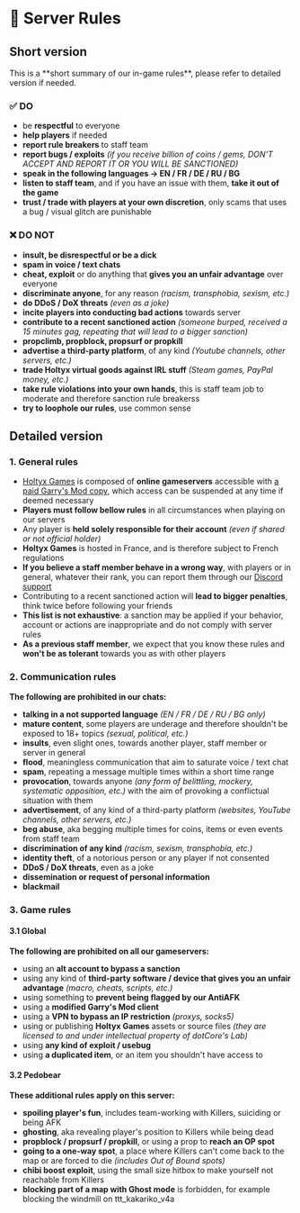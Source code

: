 
# 🔨 Server Rules
## Short version

<Callout type="info" emoji="ℹ️">
  This is a **short summary of our in-game rules**, please refer to detailed version if needed.
</Callout>

### ✅ DO
- be **respectful** to everyone
- **help players** if needed
- **report rule breakers** to staff team
- **report bugs / exploits** *(if you receive billion of coins / gems, DON'T ACCEPT AND REPORT IT OR YOU WILL BE SANCTIONED)*
- **speak in the following languages -> EN / FR / DE / RU / BG**
- **listen to staff team**, and if you have an issue with them, **take it out of the game**
- **trust / trade with players at your own discretion**, only scams that uses a bug / visual glitch are punishable

### ❌ DO NOT
- **insult, be disrespectful or be a dick**
- **spam in voice / text chats**
- **cheat, exploit** or do anything that **gives you an unfair advantage** over everyone
- **discriminate anyone**, for any reason *(racism, transphobia, sexism, etc.)*
- **do DDoS / DoX threats** *(even as a joke)*
- **incite players into conducting bad actions** towards server
- **contribute to a recent sanctioned action** *(someone burped, received a 15 minutes gag, repeating that will lead to a bigger sanction)*
- **propclimb, propblock, propsurf or propkill**
- **advertise a third-party platform**, of any kind *(Youtube channels, other servers, etc.)*
- **trade Holtyx virtual goods against IRL stuff** *(Steam games, PayPal money, etc.)*
- **take rule violations into your own hands**, this is staff team job to moderate and therefore sanction rule breakerss
- **try to loophole our rules**, use common sense

## Detailed version
### 1. General rules
- [Holtyx Games](https://holtyx.com) is composed of **online gameservers** accessible with [a paid Garry's Mod copy](https://store.steampowered.com/app/4000/Garrys_Mod/), which access can be suspended at any time if deemed necessary
- **Players must follow bellow rules** in all circumstances when playing on our servers
- Any player is **held solely responsible for their account** *(even if shared or not official holder)*
- **Holtyx Games** is hosted in France, and is therefore subject to French regulations
- **If you believe a staff member behave in a wrong way**, with players or in general, whatever their rank, you can report them through our [Discord support](https://discord.com/holtyx)
- Contributing to a recent sanctioned action will **lead to bigger penalties**, think twice before following your friends
- **This list is not exhaustive**: a sanction may be applied if your behavior, account or actions are inappropriate and do not comply with server rules
- **As a previous staff member**, we expect that you know these rules and **won't be as tolerant** towards you as with other players

### 2. Communication rules
**The following are prohibited in our chats:**
- **talking in a not supported language** *(EN / FR / DE / RU / BG only)*
- **mature content**, some players are underage and therefore shouldn't be exposed to 18+ topics *(sexual, political, etc.)*
- **insults**, even slight ones, towards another player, staff member or server in general
- **flood**, meaningless communication that aim to saturate voice / text chat
- **spam**, repeating a message multiple times within a short time range
- **provocation**, towards anyone *(any form of belittling, mockery, systematic opposition, etc.)* with the aim of provoking a conflictual situation with them
- **advertisement**, of any kind of a third-party platform *(websites, YouTube channels, other servers, etc.)*
- **beg abuse**, aka begging multiple times for coins, items or even events from staff team
- **discrimination of any kind** *(racism, sexism, transphobia, etc.)*
- **identity theft**, of a notorious person or any player if not consented
- **DDoS / DoX threats**, even as a joke
- **dissemination or request of personal information**
- **blackmail**

### 3. Game rules
#### 3.1 Global
**The following are prohibited on all our gameservers:**
- using an **alt account to bypass a sanction**
- using any kind of **third-party software / device that gives you an unfair advantage** *(macro, cheats, scripts, etc.)*
- using something to **prevent being flagged by our AntiAFK**
- using a **modified Garry's Mod client**
- using a **VPN to bypass an IP restriction** *(proxys, socks5)*
- using or publishing **Holtyx Games** assets or source files *(they are licensed to and under intellectual property of dotCore's Lab)*
- using **any kind of exploit / usebug**
- using **a duplicated item**, or an item you shouldn't have access to

#### 3.2 Pedobear
**These additional rules apply on this server:**
- **spoiling player's fun**, includes team-working with Killers, suiciding or being AFK
- **ghosting**, aka revealing player's position to Killers while being dead
- **propblock / propsurf / propkill**, or using a prop to **reach an OP spot**
- **going to a one-way spot**, a place where Killers can't come back to the map or are forced to die *(includes Out of Bound spots)*
- **chibi boost exploit**, using the small size hitbox to make yourself not reachable from Killers
- **blocking part of a map with Ghost mode** is forbidden, for example blocking the windmill on ttt_kakariko_v4a